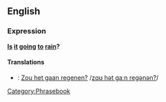 ==English==
===Expression===
'''[[Is]] [[it]] [[going]] [[to]] [[rain]]?'''

====Translations====
*{{nl}}: [[Zou het gaan regenen?]] /[[media:Zou_het_gaan_regenen.ogg|zɑʊ hət gaːn regənən?]]/

[[Category:Phrasebook]]